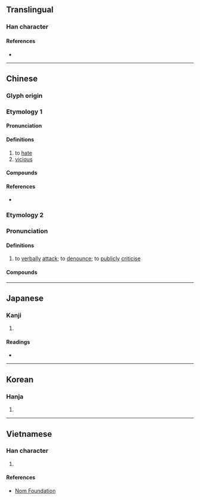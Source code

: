 {{also|怼}}
{{character info/new}}
==Translingual==

===Han character===
{{Han char|rn=61|rad=心|as=14|sn=18|four=34330|canj=TIP|ids=⿱對心}}

====References====
* {{Han ref|kx=0406.370|dkj=11376|dj=0747.300|hdz=42363.100|uh=61DF|ud=25055|bh=EFC8|bd=61384}}

----

==Chinese==

===Glyph origin===
{{Han etym}}

===Etymology 1===
{{zh-forms|s=怼}}
====Pronunciation====
{{zh-pron
|m=duì
|c=deoi6,zeoi6
|mc=y
|oc=y
|cat=v
}}

====Definitions====
{{zh-hanzi}}

# to [[hate]]
# [[vicious]]

====Compounds====
{{zh-der|怨懟|慍懟}}

====References====
* {{R:yue:Hanzi}}

===Etymology 2===
{{zh-forms|s=怼}}

===Pronunciation===
{{zh-pron
|m=duǐ
|cat=v
}}

====Definitions====
{{zh-hanzi}}

# {{lb|zh|newly-appeared orthography|slang|or|dialectal}} to [[verbally]] [[attack]]; to [[denounce]]; to [[publicly]] [[criticise]]

====Compounds====
{{zh-der|怒懟}}

----

==Japanese==

===Kanji===
{{ja-kanji|grade=|rs=心14}}

# {{defn|lang=ja|sort=心14}}

====Readings====
* {{ja-readings|on=[[つい]] (tsui), [[ずい]] (zui), [[たい]] (tai)|kun=[[うらむ]] (uramu)}}

----

==Korean==

===Hanja===
{{ko-hanja|hangeul=대|eumhun=|rv=dae|mr=tae|y=tay}}

# {{defn|lang=ko|sort=心14}}

----

==Vietnamese==

===Han character===
{{vi-readings|rs=心14|hanviet=tủi}}

# {{defn|lang=vi|sort=心14}}

====References====
* [http://nomfoundation.org/common/nom_details.php?codepoint=61df Nom Foundation]